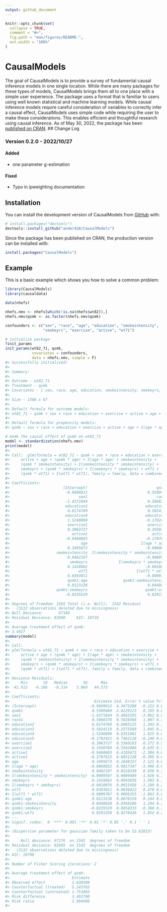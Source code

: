 ---
output: github_document
---

```{r, include = FALSE}
knitr::opts_chunk$set(
  collapse = TRUE,
  comment = "#>",
  fig.path = "man/figures/README-",
  out.width = "100%"
)
```

# CausalModels

<!-- badges: start -->
<!-- badges: end -->

The goal of CausalModels is to provide a survey of fundamental causal
inference models in one single location. While there are many packages
for these types of models, CausalModels brings them all to one place
with a simple user experience. The package uses a format that is familiar
to users using well known statistical and machine learning models. While causal inference
models require careful consideration of variables to correctly infer a causal effect,
CausalModels uses simple code while requiring the user to make these considerations. This
enables efficient and thoughtful research using causal inference.
As of May 30, 2022, the package has been 
[published on CRAN](https://cran.r-project.org/package=CausalModels).
## Change Log

### Version 0.2.0 - 2022/10/27

#### Added

- one parameter g-estimation

#### Fixed

- Typo in ipweighting documentation


## Installation

You can install the development version of CausalModels from
[GitHub](https://github.com/) with:

``` r
# install.packages("devtools")
devtools::install_github("ander428/CausalModels")
```

Since the package has been published on CRAN, the production version can be installed with:

``` r
install.packages("CausalModels")
```

## Example

This is a basic example which shows you how to solve a common problem:

``` r
library(CausalModels)
library(causaldata)

data(nhefs)

nhefs.nmv <- nhefs[which(!is.na(nhefs$wt82)),]
nhefs.nmv$qsmk <- as.factor(nhefs.nmv$qsmk)

confounders <- c("sex", "race", "age", "education", "smokeintensity",
                 "smokeyrs", "exercise", "active", "wt71")

# initialize package
?init_params
init_params(wt82_71, qsmk,
            covariates = confounders,
            data = nhefs.nmv, simple = F)
#> Successfully initialized!
#> 
#> Summary:
#> 
#> Outcome - wt82_71 
#> Treatment - qsmk 
#> Covariates - [ sex, race, age, education, smokeintensity, smokeyrs, exercise, active, wt71 ] 
#> 
#> Size - 1566 x 67 
#> 
#> Default formula for outcome models: 
#> wt82_71 ~ qsmk + sex + race + education + exercise + active + age + (qsmk * age) + I(age * age) + smokeintensity + (qsmk * smokeintensity) + I(smokeintensity * smokeintensity) + smokeyrs + (qsmk * smokeyrs) + I(smokeyrs * smokeyrs) + wt71 + (qsmk * wt71) + I(wt71 * wt71) 
#> 
#> Default formula for propensity models: 
#> qsmk ~ sex + race + education + exercise + active + age + I(age * age) + smokeintensity + I(smokeintensity * smokeintensity) + smokeyrs + I(smokeyrs * smokeyrs) + wt71 + I(wt71 * wt71) 

# mode the causal effect of qsmk on wt82_71
model <- standardization(nhefs.nmv)
print(model)
#> 
#> Call:  glm(formula = wt82_71 ~ qsmk + sex + race + education + exercise + 
#>     active + age + (qsmk * age) + I(age * age) + smokeintensity + 
#>     (qsmk * smokeintensity) + I(smokeintensity * smokeintensity) + 
#>     smokeyrs + (qsmk * smokeyrs) + I(smokeyrs * smokeyrs) + wt71 + 
#>     (qsmk * wt71) + I(wt71 * wt71), family = family, data = combined_data)
#> 
#> Coefficients:
#>                        (Intercept)                               qsmk1  
#>                         -0.9699812                           0.5509460  
#>                               sex1                               race1  
#>                         -1.4371844                           0.5868376  
#>                         education2                          education3  
#>                          0.8174769                           0.5824119  
#>                         education4                          education5  
#>                          1.5240890                          -0.1792422  
#>                          exercise1                           exercise2  
#>                          0.3063727                           0.3550789  
#>                            active1                             active2  
#>                         -0.9460683                          -0.2707615  
#>                                age                        I(age * age)  
#>                          0.3495673                          -0.0060652  
#>                     smokeintensity  I(smokeintensity * smokeintensity)  
#>                          0.0482197                          -0.0009597  
#>                           smokeyrs              I(smokeyrs * smokeyrs)  
#>                          0.1418662                          -0.0018076  
#>                               wt71                      I(wt71 * wt71)  
#>                          0.0393011                          -0.0009787  
#>                          qsmk1:age                qsmk1:smokeintensity  
#>                          0.0123138                           0.0448028  
#>                     qsmk1:smokeyrs                          qsmk1:wt71  
#>                         -0.0235529                           0.0291350  
#> 
#> Degrees of Freedom: 1565 Total (i.e. Null);  1542 Residual
#>   (3132 observations deleted due to missingness)
#> Null Deviance:       97180 
#> Residual Deviance: 82690     AIC: 10710
#> 
#> Average treatment effect of qsmk:
#> 3.4927 
summary(model)
#> 
#> Call:
#> glm(formula = wt82_71 ~ qsmk + sex + race + education + exercise + 
#>     active + age + (qsmk * age) + I(age * age) + smokeintensity + 
#>     (qsmk * smokeintensity) + I(smokeintensity * smokeintensity) + 
#>     smokeyrs + (qsmk * smokeyrs) + I(smokeyrs * smokeyrs) + wt71 + 
#>     (qsmk * wt71) + I(wt71 * wt71), family = family, data = combined_data)
#> 
#> Deviance Residuals: 
#>     Min       1Q   Median       3Q      Max  
#> -41.913   -4.168   -0.314    3.869   44.573  
#> 
#> Coefficients:
#>                                      Estimate Std. Error t value Pr(>|t|)    
#> (Intercept)                        -0.9699812  4.3673208  -0.222 0.824266    
#> qsmk1                               0.5509460  2.8229123   0.195 0.845286    
#> sex1                               -1.4371844  0.4693195  -3.062 0.002235 ** 
#> race1                               0.5868376  0.5828368   1.007 0.314158    
#> education2                          0.8174769  0.6085125   1.343 0.179339    
#> education3                          0.5824119  0.5575569   1.045 0.296382    
#> education4                          1.5240890  0.8351981   1.825 0.068221 .  
#> education5                         -0.1792422  0.7462118  -0.240 0.810205    
#> exercise1                           0.3063727  0.5360193   0.572 0.567697    
#> exercise2                           0.3550789  0.5592886   0.635 0.525603    
#> active1                            -0.9460683  0.4105673  -2.304 0.021338 *  
#> active2                            -0.2707615  0.6851128  -0.395 0.692745    
#> age                                 0.3495673  0.1648157   2.121 0.034084 *  
#> I(age * age)                       -0.0060652  0.0017347  -3.496 0.000485 ***
#> smokeintensity                      0.0482197  0.0518339   0.930 0.352375    
#> I(smokeintensity * smokeintensity) -0.0009597  0.0009409  -1.020 0.307878    
#> smokeyrs                            0.1418662  0.0943836   1.503 0.133023    
#> I(smokeyrs * smokeyrs)             -0.0018076  0.0015458  -1.169 0.242437    
#> wt71                                0.0393011  0.0836422   0.470 0.638514    
#> I(wt71 * wt71)                     -0.0009787  0.0005255  -1.862 0.062751 .  
#> qsmk1:age                           0.0123138  0.0670159   0.184 0.854238    
#> qsmk1:smokeintensity                0.0448028  0.0360169   1.244 0.213712    
#> qsmk1:smokeyrs                     -0.0235529  0.0654333  -0.360 0.718931    
#> qsmk1:wt71                          0.0291350  0.0276439   1.054 0.292075    
#> ---
#> Signif. codes:  0 '***' 0.001 '**' 0.01 '*' 0.05 '.' 0.1 ' ' 1
#> 
#> (Dispersion parameter for gaussian family taken to be 53.62833)
#> 
#>     Null deviance: 97176  on 1565  degrees of freedom
#> Residual deviance: 82695  on 1542  degrees of freedom
#>   (3132 observations deleted due to missingness)
#> AIC: 10706
#> 
#> Number of Fisher Scoring iterations: 2
#> 
#> Average treatment effect of qsmk:
#>                            Estimate
#> Observed effect            2.638300
#> Counterfactual (treated)   5.243703
#> Counterfactual (untreated) 1.751003
#> Risk difference            3.492700
#> Risk ratio                 2.994686
#> 
```
